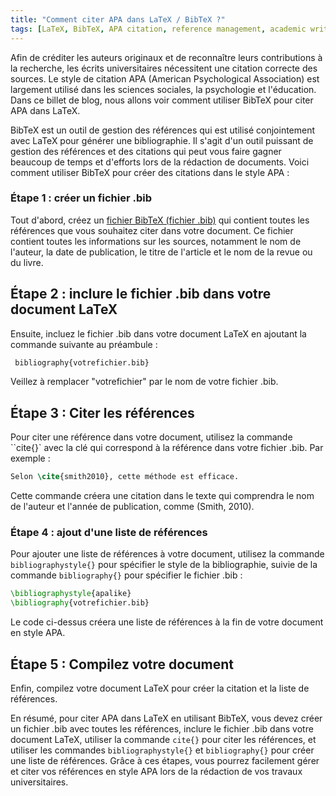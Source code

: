 ```yaml
---
title: "Comment citer APA dans LaTeX / BibTeX ?"
tags: [LaTeX, BibTeX, APA citation, reference management, academic writing]
---
```



Afin de créditer les auteurs originaux et de reconnaître leurs contributions à la recherche, les écrits universitaires nécessitent une citation correcte des sources. Le style de citation APA (American Psychological Association) est largement utilisé dans les sciences sociales, la psychologie et l'éducation. Dans ce billet de blog, nous allons voir comment utiliser BibTeX pour citer APA dans LaTeX.

BibTeX est un outil de gestion des références qui est utilisé conjointement avec LaTeX pour générer une bibliographie. Il s'agit d'un outil puissant de gestion des références et des citations qui peut vous faire gagner beaucoup de temps et d'efforts lors de la rédaction de documents. Voici comment utiliser BibTeX pour créer des citations dans le style APA :


<CiteDrive /> 

### Étape 1 : créer un fichier .bib

Tout d'abord, créez un [fichier BibTeX (fichier .bib)](/) qui contient toutes les références que vous souhaitez citer dans votre document. Ce fichier contient toutes les informations sur les sources, notamment le nom de l'auteur, la date de publication, le titre de l'article et le nom de la revue ou du livre.

## Étape 2 : inclure le fichier .bib dans votre document LaTeX

Ensuite, incluez le fichier .bib dans votre document LaTeX en ajoutant la commande suivante au préambule :

```latex
 bibliography{votrefichier.bib}
```
Veillez à remplacer "votrefichier" par le nom de votre fichier .bib.

## Étape 3 : Citer les références

Pour citer une référence dans votre document, utilisez la commande ``cite{}` avec la clé qui correspond à la référence dans votre fichier .bib. Par exemple :

```latex
Selon \cite{smith2010}, cette méthode est efficace.
```

Cette commande créera une citation dans le texte qui comprendra le nom de l'auteur et l'année de publication, comme (Smith, 2010).

### Étape 4 : ajout d'une liste de références

Pour ajouter une liste de références à votre document, utilisez la commande `bibliographystyle{}` pour spécifier le style de la bibliographie, suivie de la commande `bibliography{}` pour spécifier le fichier .bib :

```latex
\bibliographystyle{apalike} 
\bibliography{votrefichier.bib}
```
Le code ci-dessus créera une liste de références à la fin de votre document en style APA.    

## Étape 5 : Compilez votre document

Enfin, compilez votre document LaTeX pour créer la citation et la liste de références.

En résumé, pour citer APA dans LaTeX en utilisant BibTeX, vous devez créer un fichier .bib avec toutes les références, inclure le fichier .bib dans votre document LaTeX, utiliser la commande `cite{}` pour citer les références, et utiliser les commandes `bibliographystyle{}` et `bibliography{}` pour créer une liste de références. Grâce à ces étapes, vous pourrez facilement gérer et citer vos références en style APA lors de la rédaction de vos travaux universitaires.